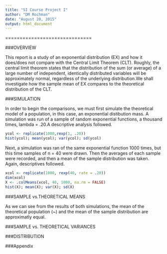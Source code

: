 ```yaml
---
title: "SI Course Project I"
author: "DM Rochman"
date: "August 20, 2015"
output: html_document
---
```


==============================

###OVERVIEW

This report is a study of an exponential distribution (EX) and how it does/does not compare with the Central Limit Theorem (CLT). Roughly, the central limit theorem states that the distribution of the sum (or average) of a large number of independent, identically distributed variables will be approximately normal, regardless of the underlying distribution.We shall investigate how the sample mean of EX compares to the theoretical distribution of the CLT.

###SIMULATION

In order to begin the comparisons, we must first simulate the theoretical model of a population, in this case, an exponential distibution mass. A simulation was run of a sample of random exponential functions, a thousand times, lambda = .20.A descriptive analysis followed.

``` r

ycol <- replicate(1000,rexp(1, .20))
hist(ycol); mean(ycol); var(ycol); sd(ycol)
```

Next, a simulation was ran of the same exponential function 1000 times, but this time samples of n = 40 were drawn. Then the averages of each sample were recorded, and then a mean of the sample distribution was taken. Again, descriptives followed.

```r

xcol <- replicate(1000, rexp(40, rate = .20))
dim(xcol)
X <- .colMeans(xcol, 40, 1000, na.rm = FALSE)
hist(X); mean(X); var(X); sd(X) 
```


###SAMPLE vs.THEORETICAL MEANS

As we can see from the results of both simulations, the mean of the theoretical population (~) and the mean of the sample distribution are approximatly equal.

###SAMPLE vs. THEORETICAL VARIANCES


###DISTRIBUTION


###Appendix